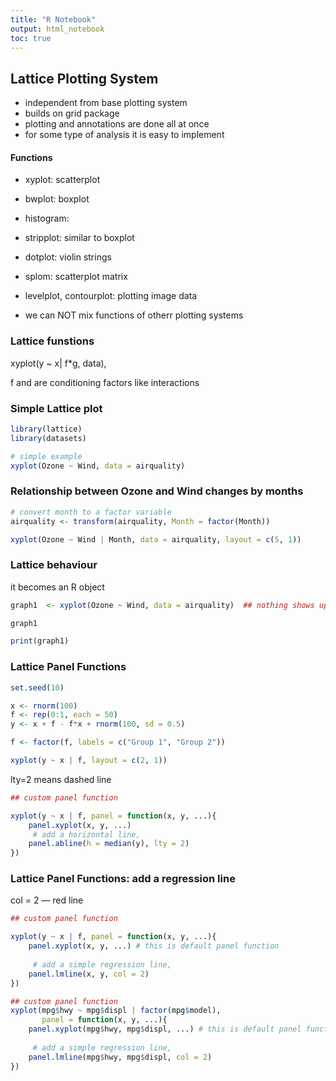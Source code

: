 ```yaml
---
title: "R Notebook"
output: html_notebook
toc: true
---
```


## Lattice Plotting System

* independent from base plotting system
* builds on grid package
* plotting and annotations are done all at once
* for some type of analysis it is easy to implement

#### Functions
* xyplot: scatterplot
* bwplot: boxplot
* histogram: 
* stripplot: similar to boxplot
* dotplot: violin strings
* splom: scatterplot matrix
* levelplot, contourplot: plotting image data

* we can NOT mix functions of otherr plotting systems 

### Lattice funstions

xyplot(y ~ x| f*g, data),

f and are conditioning factors like interactions

### Simple Lattice plot

```r
library(lattice)
library(datasets)

# simple example
xyplot(Ozone ~ Wind, data = airquality)
```

### Relationship between Ozone and Wind changes by months

```r
# convert month to a factor variable
airquality <- transform(airquality, Month = factor(Month))

xyplot(Ozone ~ Wind | Month, data = airquality, layout = c(5, 1))
```

### Lattice behaviour

it becomes an R object
```r
graph1  <- xyplot(Ozone ~ Wind, data = airquality)  ## nothing shows up

graph1
```


```r
print(graph1)
```

### Lattice Panel Functions

```r
set.seed(10)

x <- rnorm(100)
f <- rep(0:1, each = 50)
y <- x + f - f*x + rnorm(100, sd = 0.5)

f <- factor(f, labels = c("Group 1", "Group 2"))

xyplot(y ~ x | f, layout = c(2, 1)) 
```
lty=2 means dashed line

```r
## custom panel function

xyplot(y ~ x | f, panel = function(x, y, ...){
    panel.xyplot(x, y, ...)
     # add a horizontal line, 
    panel.abline(h = median(y), lty = 2)
})
```

### Lattice Panel Functions: add a regression line

col = 2 --- red line
```r
## custom panel function

xyplot(y ~ x | f, panel = function(x, y, ...){
    panel.xyplot(x, y, ...) # this is default panel function
    
     # add a simple regression line, 
    panel.lmline(x, y, col = 2)
})
```


```r
## custom panel function
xyplot(mpg$hwy ~ mpg$displ | factor(mpg$model), 
       panel = function(x, y, ...){
    panel.xyplot(mpg$hwy, mpg$displ, ...) # this is default panel function
    
     # add a simple regression line, 
    panel.lmline(mpg$hwy, mpg$displ, col = 2)
})
```




































